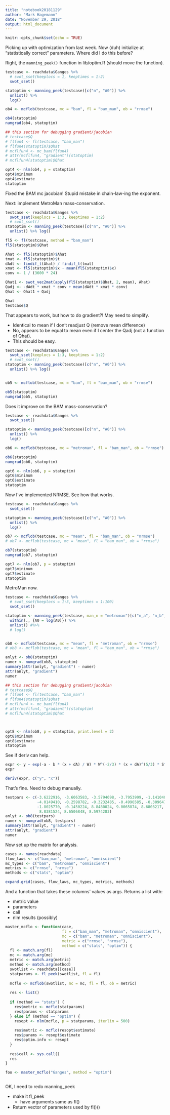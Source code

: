 ```yaml
---
title: "notebook20181129"
author: "Mark Hagemann"
date: "November 29, 2018"
output: html_document
---
```


```r
knitr::opts_chunk$set(echo = TRUE)
```

Picking up with optimization from last week. Now (duh) initialize at "statistically correct" parameters. Where did I do this before?

Right, the `manning_peek()` function in lib/optim.R (should move the function).

```r

testcase <- reachdata$Ganges %>% 
  # swot_sset(keeplocs = 1, keeptimes = 1:2)
  swot_sset()

statoptim <- manning_peek(testcase)[c("n", "A0")] %>% 
  unlist() %>% 
  log()

ob4 <- mcflob(testcase, mc = "bam", fl = "bam_man", ob = "rrmse")

ob4(statoptim)
numgrad(ob4, statoptim)

## this section for debugging gradient/jacobian
# testcase$Q
# flfun4 <- fl(testcase, "bam_man")
# flfun4(statoptim)$Qhat
# mcflfun4 <- mc_bam(flfun4)
# attr(mcflfun4, "gradient")(statoptim)
# mcflfun4(statoptim)$Qhat

opt4 <- nlm(ob4, p = statoptim)
opt4$minimum
opt4$estimate
statoptim
```

Fixed the BAM mc jacobian! Stupid mistake in chain-law-ing the exponent.

Next: implement MetroMan mass-conservation.

```r
testcase <- reachdata$Ganges %>% 
  swot_sset(keeplocs = 1:3, keeptimes = 1:2)
  # swot_sset()
statoptim <- manning_peek(testcase)[c("n", "A0")] %>% 
  unlist() %>% log()

fl5 <- fl(testcase, method = "bam_man")
fl5(statoptim)$Qhat

Ahat <- fl5(statoptim)$Ahat
tmat <- fl5(statoptim)$t
dAdt <- findif_t(Ahat) / findif_t(tmat)
xmat <- fl5(statoptim)$x - mean(fl5(statoptim)$x)
conv <- 1 / (3600 * 24)

Qhat1 <- swot_vec2mat(apply(fl5(statoptim)$Qhat, 2, mean), Ahat)
Qadj <- -dAdt * xmat * conv + mean(dAdt * xmat * conv)
Qhat <- Qhat1 + Qadj

Qhat
testcase$Q

```

That appears to work, but how to do gradient?! May need to simplify.

- Identical to mean if I don't readjust Q (remove mean difference)
- No, appears to be equal to mean even if I center the Qadj (not a function of Qhat). 
- This should be easy.


```r
testcase <- reachdata$Ganges %>% 
  swot_sset(keeplocs = 1:3, keeptimes = 1:2)
  # swot_sset()
statoptim <- manning_peek(testcase)[c("n", "A0")] %>% 
  unlist() %>% log()


ob5 <- mcflob(testcase, mc = "bam", fl = "bam_man", ob = "rrmse")

ob5(statoptim)
numgrad(ob5, statoptim)
```

Does it improve on the BAM mass-conservation?

```r
testcase <- reachdata$Ganges %>% 
  swot_sset()

statoptim <- manning_peek(testcase)[c("n", "A0")] %>% 
  unlist() %>% 
  log()

ob6 <- mcflob(testcase, mc = "metroman", fl = "bam_man", ob = "rrmse")

ob6(statoptim)
numgrad(ob6, statoptim)

opt6 <- nlm(ob6, p = statoptim)
opt6$minimum
opt6$estimate
statoptim
```

Now I've implemented NRMSE. See how that works.

```r
testcase <- reachdata$Ganges %>% 
  swot_sset()

statoptim <- manning_peek(testcase)[c("n", "A0")] %>% 
  unlist() %>% 
  log()

ob7 <- mcflob(testcase, mc = "mean", fl = "bam_man", ob = "nrmse")
# ob7 <- mcflob(testcase, mc = "mean", fl = "bam_man", ob = "rrmse")

ob7(statoptim)
numgrad(ob7, statoptim)

opt7 <- nlm(ob7, p = statoptim)
opt7$minimum
opt7$estimate
statoptim

```

MetroMan now.

```r
testcase <- reachdata$Ganges %>% 
  # swot_sset(keeplocs = 1:3, keeptimes = 1:100)
  swot_sset()

statoptim <- manning_peek(testcase, man_n = "metroman")[c("n_a", "n_b", "A0")] %>% 
  within(., {A0 = log(A0)}) %>% 
  unlist() #%>% 
  # log()


ob8 <- mcflob(testcase, mc = "mean", fl = "metroman", ob = "nrmse")
# ob8 <- mcflob(testcase, mc = "mean", fl = "bam_man", ob = "rrmse")

anlyt <- ob8(statoptim)
numer <- numgrad(ob8, statoptim)
summary(attr(anlyt, "gradient") - numer)
attr(anlyt, "gradient")
numer

## this section for debugging gradient/jacobian
# testcase$Q
# flfun4 <- fl(testcase, "bam_man")
# flfun4(statoptim)$Qhat
# mcflfun4 <- mc_bam(flfun4)
# attr(mcflfun4, "gradient")(statoptim)
# mcflfun4(statoptim)$Qhat



opt8 <- nlm(ob8, p = statoptim, print.level = 2)
opt8$minimum
opt8$estimate
statoptim
```

See if deriv can help.

```r
expr <- y ~ exp(-a - b * (x + dA) / W) * W^(-2/3) * (x + dA)^(5/3) * S^(1/2)
expr

deriv(expr, c("y", "x"))

```

That's fine. Need to debug manually.

```r
testpars <- c(-3.6222916, -3.6063583, -3.5794698, -3.7953999, -1.1410405, 
              -4.0149410, -0.2598782, -0.3232485, -0.4996585, -0.3096474, 
              -1.8025770, -0.1450224, 8.8480024, 9.0065874, 8.6803217, 
               8.8381524, 8.6506848, 8.5974283)
anlyt <- ob8(testpars)
numer <- numgrad(ob8, testpars)
summary(attr(anlyt, "gradient") - numer)
attr(anlyt, "gradient")
numer
```


Now set up the matrix for analysis. 

```r
cases <- names(reachdata)
flow_laws <- c("bam_man", "metroman", "omniscient")
mc_types <- c("bam", "metroman", "omniscient")
metrics <- c("rrmse", "nrmse")
methods <- c("stats", "optim")

expand.grid(cases, flow_laws, mc_types, metrics, methods)
```


And a function that takes these columns' values as args. Returns a list with: 

- metric value
- parameters
- call
- nlm results (possibly)


```r
master_mcflo <- function(case, 
                         fl = c("bam_man", "metroman", "omniscient"), 
                         mc = c("bam", "metroman", "omniscient"), 
                         metric = c("rrmse", "nrmse"), 
                         method = c("stats", "optim")) {
  fl <- match.arg(fl)
  mc <- match.arg(mc)
  metric <- match.arg(metric)
  method <- match.arg(method)
  swotlist <- reachdata[[case]]
  statparams <- fl_peek(swotlist, fl = fl)
  
  mcflo <- mcflob(swotlist, mc = mc, fl = fl, ob = metric)
  
  res <- list()
  
  if (method == "stats") {
    res$metric <- mcflo(statparams)
    res$params <- statparams
  } else if (method == "optim") {
    resopt <- nlm(mcflo, p = statparams, iterlim = 500)
    
    res$metric <- mcflo(resopt$estimate)
    res$params <- resopt$estimate
    res$optim.info <- resopt
  }
  
  res$call <- sys.call()
  res
}

foo <- master_mcflo("Ganges", method = "optim")



```


OK, I need to redo manning_peek

- make it fl_peek
    - have arguments same as fl()
- Return vector of parameters used by fl()()


```r

```





